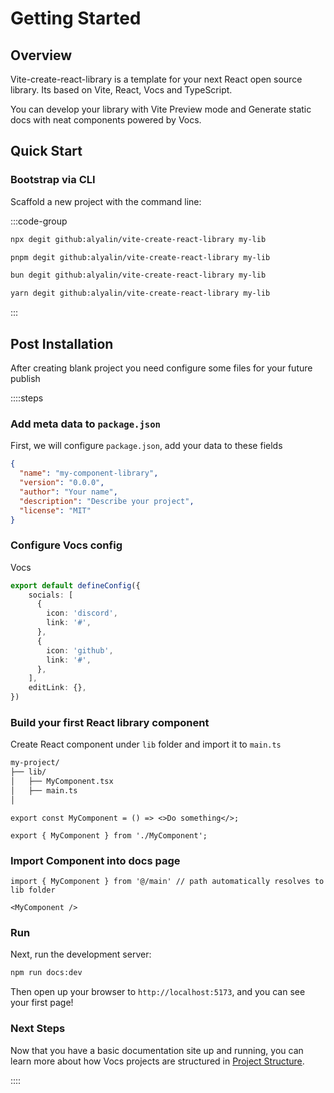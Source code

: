 # Getting Started

## Overview

Vite-create-react-library is a template for your next React open source library. Its based on Vite, React, Vocs and TypeScript.

You can develop your library with Vite Preview mode and Generate static docs with neat components powered by Vocs.

## Quick Start

### Bootstrap via CLI

Scaffold a new project with the command line:

:::code-group

```bash [npm]
npx degit github:alyalin/vite-create-react-library my-lib
```

```bash [pnpm]
pnpm degit github:alyalin/vite-create-react-library my-lib
```

```bash [bun]
bun degit github:alyalin/vite-create-react-library my-lib
```

```bash [yarn]
yarn degit github:alyalin/vite-create-react-library my-lib
```

:::

## Post Installation

After creating blank project you need configure some files for your future publish

::::steps

### Add meta data to `package.json`

First, we will configure `package.json`, add your data to these fields

```json [package.json]
{
  "name": "my-component-library",
  "version": "0.0.0",
  "author": "Your name",
  "description": "Describe your project",
  "license": "MIT"
}
```

### Configure Vocs config

Vocs 

```typescript [vocs.config.ts]
export default defineConfig({
    socials: [
      {
        icon: 'discord',
        link: '#',
      },
      {
        icon: 'github',
        link: '#',
      },
    ],
    editLink: {},
})
```

### Build your first React library component

Create React component under `lib` folder and import it to `main.ts`

```md
my-project/      
├── lib/
│   ├── MyComponent.tsx
│   ├── main.ts
│
```

```tsx [lib/MyComponent.tsx]
export const MyComponent = () => <>Do something</>;
```

```tsx [lib/main.ts]
export { MyComponent } from './MyComponent';
```

### Import Component into docs page

```mdx [docs/pages/index.mdx]
import { MyComponent } from '@/main' // path automatically resolves to lib folder

<MyComponent />

```

### Run

Next, run the development server:

```bash [Terminal]
npm run docs:dev
```

Then open up your browser to `http://localhost:5173`, and you can see your first page!

### Next Steps

Now that you have a basic documentation site up and running, you can learn more about how Vocs projects are structured in [Project Structure](/docs/structure).

::::